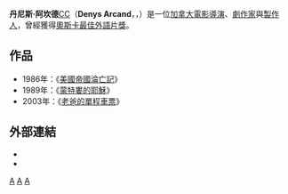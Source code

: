 {{noteTA
|1=zh-hans:阿尔康;zh-hant:阿坎德;
|2=zh-hans:德尼;zh-hant:丹尼斯;
}}
{{Infobox entertainer
| type          = 導演
| image       = DenysArcand07TIFF.jpg
| caption     = Arcand at the [[2007_Toronto_International_Film_Festival|2007 Toronto International Film Festival]]
| name        = 丹尼斯·阿坎德
| birthdate   = 1941年6月25日
| birthplace  = {{CAN}}[[魁北克省|魁北克省]]{{link-en|德尚博-葛倫迪內斯|Deschambault-Grondines|德尚博}}
| deathdate   = 
| deathplace  = 
| othername   = 
| spouse      = Denise Robert（？-現在)
| occupation  = [[導演|導演]]
| yearsactive = 1962年 - 至今
| academyawards = '''[[奧斯卡最佳外語片獎|最佳外語片獎]]'''<br>2003年 《[[老爸的單程車票|老爸的單程車票]]》
| cesarawards = '''[[凱薩獎最佳導演獎|最佳導演]]'''<br>2003年 《[[老爸的單程車票|老爸的單程車票]]》 <br> '''[[凱薩獎最佳影片獎|最佳電影]]'''<br>2003年 《[[老爸的單程車票|老爸的單程車票]]》<br> '''最佳劇本'''<br>2003年 《[[老爸的單程車票|老爸的單程車票]]》
| awards = '''[[Genie_Award_for_Best_Achievement_in_Direction|Genie Award for Best Direction]]'''<br>1986 ''[[The_Decline_of_the_American_Empire|The Decline of the American Empire]]''<br>1989 ''[[Jesus_of_Montreal|Jesus of Montreal]]''<br>2003 ''[[The_Barbarian_Invasions|The Barbarian Invasions]]'' <br> '''[[Genie_Award_for_Best_Original_Screenplay|Genie Award for Best Original Screenplay]]'''<br>1986 ''[[The_Decline_of_the_American_Empire|The Decline of the American Empire]]''<br>1989 ''[[Jesus_of_Montreal|Jesus of Montreal]]''<br>2003 ''[[The_Barbarian_Invasions|The Barbarian Invasions]]''
}}
'''丹尼斯·阿坎德'''[[加拿大勳章|CC]]（'''Denys Arcand'''，{{IPA-fr|dəni aʁkɑ̃|lang}}，{{bd|1941年|6月25日|||catIdx=}}）是一位[[加拿大|加拿大]][[電影|電影]][[導演|導演]]、[[劇作家|劇作家]]與[[製作人|製作人]]，曾經獲得[[奧斯卡最佳外語片獎|奧斯卡最佳外語片獎]]。

==作品==
*1986年：《[[美國帝國淪亡記|美國帝國淪亡記]]》
*1989年：《[[蒙特婁的耶穌|蒙特婁的耶穌]]》
*2003年：《[[老爸的單程車票|老爸的單程車票]]》

==外部連結==
* {{imdb|id=0000780}}
* {{douban people|1012543}}
{{凱薩獎最佳導演獎}}
{{奥斯卡最佳外语片奖 (2001–2020)}}
{{Authority control}}
[[Category:加拿大導演|A]]
[[Category:奥斯卡最佳外语片获奖导演|A]]
[[Category:蒙特利爾大學校友|A]]